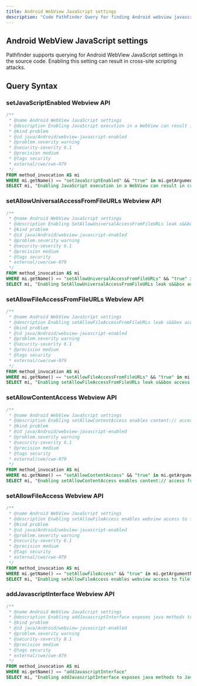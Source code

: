 ```yaml
---
title: Android WebView JavaScript settings
description: "Code PathFinder Query for finding Android webview javascript settings."
---
```


<PostHogLayout>
</PostHogLayout>

## Android WebView JavaScript settings

Pathfinder supports querying for Android WebView JavaScript settings in the source code. Enabling this setting can
result in cross-site scripting attacks.

## Query Syntax <Badge text="CWE-079" variant="tip" size="small" />

### setJavaScriptEnabled Webview API
```sql
/**
 * @name Android WebView JavaScript settings
 * @description Enabling JavaScript execution in a WebView can result in cross-site scripting attacks.
 * @kind problem
 * @id java/Android/webview-javascript-enabled
 * @problem.severity warning
 * @security-severity 6.1
 * @precision medium
 * @tags security
 * external/cwe/cwe-079
 */
FROM method_invocation AS mi
WHERE mi.getName() == "setJavaScriptEnabled" && "true" in mi.getArgumentName()
SELECT mi, "Enabling JavaScript execution in a WebView can result in cross-site scripting attacks."
```

### setAllowUniversalAccessFromFileURLs Webview API

```sql
/**
 * @name Android WebView JavaScript settings
 * @description Enabling SetAllowUniversalAccessFromFileURLs leak s&&box access to file:/// URLs from any origin.
 * @kind problem
 * @id java/Android/webview-javascript-enabled
 * @problem.severity warning
 * @security-severity 6.1
 * @precision medium
 * @tags security
 * external/cwe/cwe-079
 */
FROM method_invocation AS mi
WHERE mi.getName() == "setAllowUniversalAccessFromFileURLs" && "true" in mi.getArgumentName()
SELECT mi, "Enabling SetAllowUniversalAccessFromFileURLs leak s&&box access to file:/// URLs from any origin."
```

### setAllowFileAccessFromFileURLs Webview API

```sql
/**
 * @name Android WebView JavaScript settings
 * @description Enabling setAllowFileAccessFromFileURLs leak s&&box access to file:/// URLs.
 * @kind problem
 * @id java/Android/webview-javascript-enabled
 * @problem.severity warning
 * @security-severity 6.1
 * @precision medium
 * @tags security
 * external/cwe/cwe-079
 */
FROM method_invocation AS mi
WHERE mi.getName() == "setAllowFileAccessFromFileURLs" && "true" in mi.getArgumentName()
SELECT mi, "Enabling setAllowFileAccessFromFileURLs leak s&&box access to file:/// URLs."
```

### setAllowContentAccess Webview API

```sql
/**
 * @name Android WebView JavaScript settings
 * @description Enabling setAllowContentAccess enables content:// access from webpages.
 * @kind problem
 * @id java/Android/webview-javascript-enabled
 * @problem.severity warning
 * @security-severity 6.1
 * @precision medium
 * @tags security
 * external/cwe/cwe-079
 */
FROM method_invocation AS mi
WHERE mi.getName() == "setAllowContentAccess" && "true" in mi.getArgumentName()
SELECT mi, "Enabling setAllowContentAccess enables content:// access from webpages."
```

### setAllowFileAccess Webview API

```sql
/**
 * @name Android WebView JavaScript settings
 * @description Enabling setAllowFileAccess enables webview access to file:/// URLs.
 * @kind problem
 * @id java/Android/webview-javascript-enabled
 * @problem.severity warning
 * @security-severity 6.1
 * @precision medium
 * @tags security
 * external/cwe/cwe-079
 */
FROM method_invocation AS mi
WHERE mi.getName() == "setAllowFileAccess" && "true" in mi.getArgumentName()
SELECT mi, "Enabling setAllowFileAccess enables webview access to file:/// URLs."
```

### addJavascriptInterface Webview API

```sql
/**
 * @name Android WebView JavaScript settings
 * @description Enabling addJavascriptInterface exposes java methods to JavaScript.
 * @kind problem
 * @id java/Android/webview-javascript-enabled
 * @problem.severity warning
 * @security-severity 8.1
 * @precision medium
 * @tags security
 * external/cwe/cwe-079
 */
FROM method_invocation AS mi
WHERE mi.getName() == "addJavascriptInterface"
SELECT mi, "Enabling addJavascriptInterface exposes java methods to JavaScript."
```
